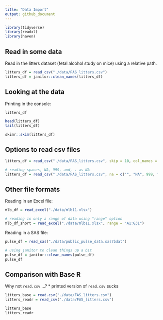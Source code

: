 ```yaml
---
title: "Data Import"
output: github_document
---
```


```r
library(tidyverse)
library(readxl)
library(haven)
```

## Read in some data

Read in the litters dataset (fetal alcohol study on mice) using a relative path.

```r
litters_df = read_csv("./data/FAS_litters.csv")
litters_df = janitor::clean_names(litters_df)
```

## Looking at the data

Printing in the console:
```r
litters_df
```

```r
head(litters_df)
tail(litters_df)
```

```r
skimr::skim(litters_df)
```

## Options to read csv files

```r
litters_df = read_csv("./data/FAS_litters.csv", skip = 10, col_names = FALSE)

# reading spaces, NA, 999, and, . as NA
litters_df = read_csv("./data/FAS_litters.csv", na = c("", "NA", 999, "."))
```

## Other file formats

Reading in an Excel file:

```r
mlb_df = read_excel("./data/mlb11.xlsx")

# reading in only a range of data using "range" option
mlb_df_short = read_excel("./data/mlb11.xlsx", range = "A1:G31")
```

Reading in a SAS file:

```r
pulse_df = read_sas("./data/public_pulse_data.sas7bdat")

# using janitor to clean things up a bit
pulse_df = janitor::clean_names(pulse_df)
pulse_df
```

## Comparison with Base R

Why not `read.csv` ...?
* printed version of `read.csv` sucks

```r
litters_base = read.csv("./data/FAS_litters.csv")
litters_readr = read_csv("./data/FAS_litters.csv")

litters_base
litters_readr
```

